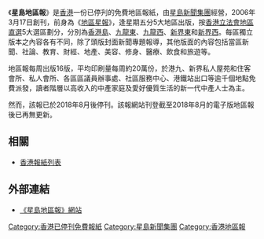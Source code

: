 {{onesource|time=2018-07-21T08:18:25+00:00}}
《'''星島地區報'''》是[[香港|香港]]一份已停刋的免費地區報紙，由[[星島新聞集團|星島新聞集團]]經營，2006年3月17日創刊，前身為《[[地區星報|地區星報]]》，逢星期五分5大地區出版，按[[香港立法會|香港立法會]][[地區直選_(香港)|地區直選]]5大選區劃分，分別為[[香港島|香港島]]、[[九龍東|九龍東]]、[[九龍西|九龍西]]、[[新界東|新界東]]和[[新界西|新界西]]。每區獨立版本之內容各有不同，除了頭版封面新聞專題報導，其他版面的內容包括當區新聞、社論、教育、財經、地產、美容、修身、醫療、飲食和旅遊等。

地區報每周出版16版，平均印刷量每周約20萬份，於港九、新界私人屋苑和住客會所、私人會所、各區區議員辦事處、社區服務中心、港鐵站出口等逾千個地點免費派發，讀者階層以高收入的中產家庭及愛好優質生活的新一代中產人士為主。

然而，該報已於2018年8月後停刊。該報網站刊登截至2018年8月的電子版地區報後已再無更新。

== 相關 ==
*[[香港報紙列表|香港報紙列表]]

==外部連結==
*[http://dp.stheadline.com/ 《星島地區報》網站] {{Wayback|url=http://dp.stheadline.com/ |date=20201031051038 }}

{{HK-entermedia-stub}}

{{香港主要報章}}

[[Category:香港已停刊免費報紙|Category:香港已停刊免費報紙]]
[[Category:星島新聞集團|Category:星島新聞集團]]
[[Category:香港地區報|Category:香港地區報]]